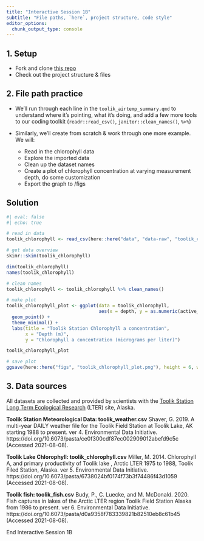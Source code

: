 ```yaml
---
title: "Interactive Session 1B"
subtitle: "File paths, `here`, project structure, code style"
editor_options: 
  chunk_output_type: console
---
```


## 1. Setup

- Fork and clone [this repo](https://github.com/eds-221-programming-essentials/eds221-day1-comp)
- Check out the project structure & files

## 2. File path practice

- We'll run through each line in the `toolik_airtemp_summary.qmd` to understand where it's pointing, what it's doing, and add a few more tools to our coding toolkit (`readr::read_csv()`, `janitor::clean_names()`, `%>%`)

- Similarly, we'll create from scratch & work through one more example. We will: 

  - Read in the chlorophyll data
  - Explore the imported data
  - Clean up the dataset names
  - Create a plot of chlorophyll concentration at varying measurement depth, do some customization
  - Export the graph to /figs
  
::: {.callout-tip collapse=true}
## Solution
```r
#| eval: false
#| echo: true

# read in data
toolik_chlorophyll <- read_csv(here::here("data", "data-raw", "toolik_chlorophyll.csv"))

# get data overview
skimr::skim(toolik_chlorophyll)

dim(toolik_chlorophyll)
names(toolik_chlorophyll)

# clean names
toolik_chlorophyll <- toolik_chlorophyll %>% clean_names() 

# make plot
toolik_chlorophyll_plot <- ggplot(data = toolik_chlorophyll, 
                                  aes(x = depth, y = as.numeric(active_chl_a_ug_l))) +
  geom_point() +
  theme_minimal() +
  labs(title = "Toolik Station Chlorophyll a concentration",
       x = "Depth (m)",
       y = "Chlorophyll a concentration (micrograms per liter)")

toolik_chlorophyll_plot

# save plot
ggsave(here::here("figs", "toolik_chlorophyll_plot.png"), height = 6, width = 7)
```
:::  


## 3. Data sources 

All datasets are collected and provided by scientists with the [Toolik Station Long Term Ecological Research](https://www.uaf.edu/toolik/) (LTER) site, Alaska.

**Toolik Station Meteorological Data: toolik_weather.csv** Shaver, G. 2019. A multi-year DAILY weather file for the Toolik Field Station at Toolik Lake, AK starting 1988 to present. ver 4. Environmental Data Initiative. https://doi.org/10.6073/pasta/ce0f300cdf87ec002909012abefd9c5c (Accessed 2021-08-08).

**Toolik Lake Chlorophyll: toolik_chlorophyll.csv**  Miller, M. 2014. Chlorophyll A, and primary productivity of Toolik lake , Arctic LTER 1975 to 1988, Toolik Filed Station, Alaska. ver 5. Environmental Data Initiative. https://doi.org/10.6073/pasta/6738024bf0174f73b3f74486f43d1059 (Accessed 2021-08-08).

**Toolik fish: toolik_fish.csv** Budy, P., C. Luecke, and M. McDonald. 2020. Fish captures in lakes of the Arctic LTER region Toolik Field Station Alaska from 1986 to present. ver 6. Environmental Data Initiative. https://doi.org/10.6073/pasta/d0a9358f783339821b82510eb8c61b45 (Accessed 2021-08-08).

::: {.center-text .body-text-xl .teal-text}
End Interactive Session 1B
:::
